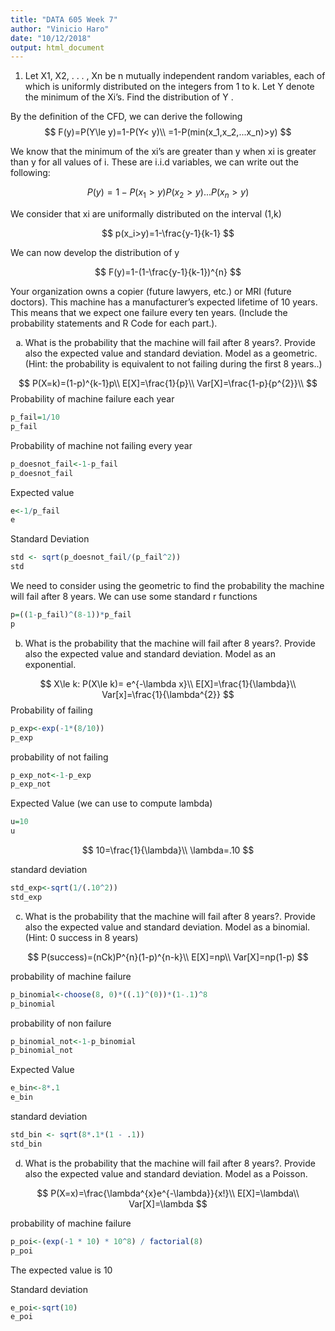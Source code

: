 ```yaml
---
title: "DATA 605 Week 7"
author: "Vinicio Haro"
date: "10/12/2018"
output: html_document
---
```


1. Let X1, X2, . . . , Xn be n mutually independent random variables, each of which is uniformly distributed on the integers from 1 to k. Let Y denote the minimum of the Xi’s. Find the distribution of Y .

By the definition of the CFD, we can derive the following
$$
F(y)=P(Y\le y)=1-P(Y< y)\\
=1-P(min(x_1,x_2,...x_n)>y)
$$


We know that the minimum of the xi's are greater than y when xi is greater than y for all values of i. These are i.i.d variables, we can write out the following:

$$
P(y)=1-P(x_1>y)P(x_2>y)...P(x_n>y)
$$

We consider that xi are uniformally distributed on the interval (1,k)

$$
p(x_i>y)=1-\frac{y-1}{k-1}
$$

We can now develop the distribution of y 

$$
F(y)=1-(1-\frac{y-1}{k-1})^{n}
$$


Your organization owns a copier (future lawyers, etc.) or MRI (future doctors). This machine has a manufacturer’s expected lifetime of 10 years. This means that we expect one failure every ten years. (Include the probability statements and R Code for each part.).

a. What is the probability that the machine will fail after 8 years?. Provide also the expected value and standard deviation. Model as a geometric. (Hint: the probability is equivalent to not failing during the first 8 years..)

$$
P(X=k)=(1-p)^{k-1}p\\
E[X]=\frac{1}{p}\\
Var[X]=\frac{1-p}{p^{2}}\\
$$
Probability of machine failure each year 
```r
p_fail=1/10
p_fail
```

Probability of machine not failing every year
```r
p_doesnot_fail<-1-p_fail
p_doesnot_fail
```

Expected value 
```r
e<-1/p_fail
e
```

Standard Deviation
```r
std <- sqrt(p_doesnot_fail/(p_fail^2))
std
```

We need to consider using the geometric to find the probability the machine will fail after 8 years. We can use some standard r functions 
```r
p=((1-p_fail)^(8-1))*p_fail
p
```


b. What is the probability that the machine will fail after 8 years?. Provide also the expected value and standard deviation. Model as an exponential.


$$
X\le k: P(X\le k)= e^{-\lambda x}\\
E[X]=\frac{1}{\lambda}\\
Var[x]=\frac{1}{\lambda^{2}}
$$
Probability of failing
```r
p_exp<-exp(-1*(8/10))
p_exp
```

probability of not failing 
```r
p_exp_not<-1-p_exp
p_exp_not
```

Expected Value (we can use to compute lambda)
```r
u=10
u
```

$$
10=\frac{1}{\lambda}\\
\lambda=.10
$$

standard deviation
```r
std_exp<-sqrt(1/(.10^2))
std_exp
```

c. What is the probability that the machine will fail after 8 years?. Provide also the expected value and standard deviation. Model as a binomial. (Hint: 0 success in 8 years)

$$
P(success)=(nCk)P^{n}(1-p)^{n-k}\\
E[X]=np\\
Var[X]=np(1-p)
$$

probability of machine failure
```r
p_binomial<-choose(8, 0)*((.1)^(0))*(1-.1)^8
p_binomial
```

probability of non failure
```r
p_binomial_not<-1-p_binomial
p_binomial_not
```

Expected Value 
```r
e_bin<-8*.1
e_bin
```

standard deviation
```r
std_bin <- sqrt(8*.1*(1 - .1))
std_bin

```


d. What is the probability that the machine will fail after 8 years?. Provide also the expected value and standard deviation. Model as a Poisson.

$$
P(X=x)=\frac{\lambda^{x}e^{-\lambda}}{x!}\\
E[X]=\lambda\\
Var[X]=\lambda
$$

probability of machine failure 
```r
p_poi<-(exp(-1 * 10) * 10^8) / factorial(8)
p_poi
```

The expected value is 10

Standard deviation 
```r
e_poi<-sqrt(10)
e_poi
```












